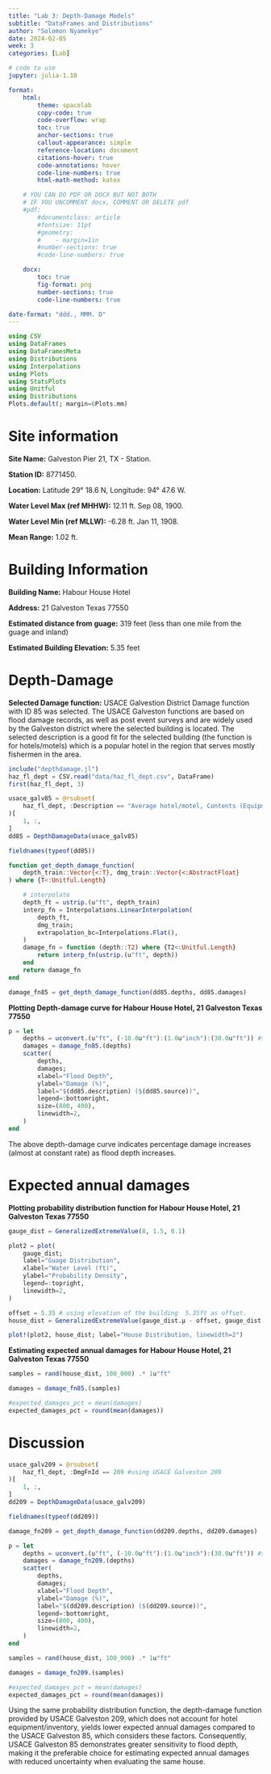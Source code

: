 ```yaml
---
title: "Lab 3: Depth-Damage Models"
subtitle: "DataFrames and Distributions"
author: "Solomon Nyamekye"
date: 2024-02-05
week: 3
categories: [Lab]

# code to use
jupyter: julia-1.10

format: 
    html:
        theme: spacelab
        copy-code: true
        code-overflow: wrap
        toc: true
        anchor-sections: true
        callout-appearance: simple
        reference-location: document
        citations-hover: true
        code-annotations: hover
        code-line-numbers: true
        html-math-method: katex

    # YOU CAN DO PDF OR DOCX BUT NOT BOTH
    # IF YOU UNCOMMENT docx, COMMENT OR DELETE pdf
    #pdf:
        #documentclass: article
        #fontsize: 11pt
        #geometry:
        #    - margin=1in  
        #number-sections: true
        #code-line-numbers: true

    docx: 
        toc: true
        fig-format: png
        number-sections: true
        code-line-numbers: true

date-format: "ddd., MMM. D"
---
```



```julia
using CSV
using DataFrames
using DataFramesMeta
using Distributions
using Interpolations
using Plots
using StatsPlots
using Unitful
using Distributions
Plots.default(; margin=6Plots.mm)
```

# Site information

**Site Name:** Galveston Pier 21, TX - Station. 

**Station ID:** 8771450.

**Location:** Latitude 29° 18.6 N, Longitude: 94° 47.6 W.

**Water Level Max (ref MHHW):**	12.11 ft. Sep 08, 1900.

**Water Level Min (ref MLLW):**	-6.28 ft. Jan 11, 1908.

**Mean Range:**	1.02 ft.

# Building Information 

**Building Name:** Habour House Hotel

**Address:**  21 Galveston Texas 77550

**Estimated distance from guage:** 319 feet (less than one mile from the guage and inland)

**Estimated Building Elevation:** 5.35 feet

# Depth-Damage

**Selected Damage function:** USACE Galvestion District Damage function with ID 85 was selected. The USACE Galveston functions are based on flood damage records, as well as post event surveys and are widely used by the Galveston district where the selected building is located.  The selected description is a good fit for the selected building (the function is for hotels/motels) which is a popular hotel in the region that serves mostly fishermen in the area. 

```julia
include("depthdamage.jl")
haz_fl_dept = CSV.read("data/haz_fl_dept.csv", DataFrame)
first(haz_fl_dept, 3)

usace_galv85 = @rsubset(
    haz_fl_dept, :Description == "Average hotel/motel, Contents (Equipment/Inventory)" #using USACE Galveston 85
)[
    1, :,
]
dd85 = DepthDamageData(usace_galv85)

fieldnames(typeof(dd85))
```

```julia

function get_depth_damage_function(
    depth_train::Vector{<:T}, dmg_train::Vector{<:AbstractFloat}
) where {T<:Unitful.Length}

    # interpolate
    depth_ft = ustrip.(u"ft", depth_train)
    interp_fn = Interpolations.LinearInterpolation(
        depth_ft,
        dmg_train;
        extrapolation_bc=Interpolations.Flat(),
    )
    damage_fn = function (depth::T2) where {T2<:Unitful.Length}
        return interp_fn(ustrip.(u"ft", depth))
    end
    return damage_fn
end

```
```julia
damage_fn85 = get_depth_damage_function(dd85.depths, dd85.damages)
```

**Plotting Depth-damage curve for Habour House Hotel, 21 Galveston Texas 77550**

```julia
p = let
    depths = uconvert.(u"ft", (-10.0u"ft"):(1.0u"inch"):(30.0u"ft")) #setting plot boundaries to -10ft to 30ft in 1 inch increments
    damages = damage_fn85.(depths)
    scatter(
        depths,
        damages;
        xlabel="Flood Depth",
        ylabel="Damage (%)",
        label="$(dd85.description) ($(dd85.source))",
        legend=:bottomright,
        size=(800, 400),
        linewidth=2,
    )
end

```

The above depth-damage curve indicates percentage damage increases (almost at constant rate) as flood depth increases.

# Expected annual damages

**Plotting probability distribution function for Habour House Hotel, 21 Galveston Texas 77550**

```julia

gauge_dist = GeneralizedExtremeValue(8, 1.5, 0.1)  

plot2 = plot(
    gauge_dist;
    label="Guage Distribution",
    xlabel="Water Level (ft)",
    ylabel="Probability Density",
    legend=:topright,
    linewidth=2,
)

offset = 5.35 # using elevation of the building  5.35ft as offset.
house_dist = GeneralizedExtremeValue(gauge_dist.μ - offset, gauge_dist.σ, gauge_dist.ξ)

plot!(plot2, house_dist; label="House Distribution, linewidth=2")
```


**Estimating expected annual damages for Habour House Hotel, 21 Galveston Texas 77550**


```julia
samples = rand(house_dist, 100_000) .* 1u"ft"

damages = damage_fn85.(samples)

#expected_damages_pct = mean(damages)
expected_damages_pct = round(mean(damages))
```
# Discussion

```julia

usace_galv209 = @rsubset(
    haz_fl_dept, :DmgFnId == 209 #using USACE Galveston 209
)[
    1, :,
]
dd209 = DepthDamageData(usace_galv209)

fieldnames(typeof(dd209))
```    
```julia
damage_fn209 = get_depth_damage_function(dd209.depths, dd209.damages)

```
```julia
p = let
    depths = uconvert.(u"ft", (-10.0u"ft"):(1.0u"inch"):(30.0u"ft")) #setting plot boundaries to -10ft to 30ft in 1 inch increments
    damages = damage_fn209.(depths)
    scatter(
        depths,
        damages;
        xlabel="Flood Depth",
        ylabel="Damage (%)",
        label="$(dd209.description) ($(dd209.source))",
        legend=:bottomright,
        size=(800, 400),
        linewidth=2,
    )
end
```
```julia
samples = rand(house_dist, 100_000) .* 1u"ft"

damages = damage_fn209.(samples)

#expected_damages_pct = mean(damages)
expected_damages_pct = round(mean(damages))
```
Using the same probability distribution function, the depth-damage function provided by USACE Galveston 209, which does not account for hotel equipment/inventory, yields lower expected annual damages compared to the USACE Galveston 85, which considers these factors. Consequently, USACE Galveston 85 demonstrates greater sensitivity to flood depth, making it the preferable choice for estimating expected annual damages with reduced uncertainty when evaluating the same house.
